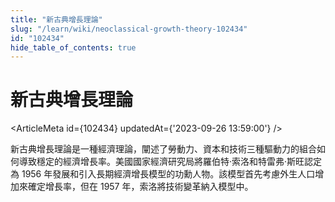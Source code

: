 ```yaml
---
title: "新古典增長理論"
slug: "/learn/wiki/neoclassical-growth-theory-102434"
id: "102434"
hide_table_of_contents: true
---
```



# 新古典增長理論

<ArticleMeta id={102434} updatedAt={'2023-09-26 13:59:00'} />
<div className='border-solid border-b border-t-0 my-4 border-[var(--ifm-color-gray-300)]' />

新古典增長理論是一種經濟理論，闡述了勞動力、資本和技術三種驅動力的組合如何導致穩定的經濟增長率。美國國家經濟研究局將羅伯特·索洛和特雷弗·斯旺認定為 1956 年發展和引入長期經濟增長模型的功勳人物。該模型首先考慮外生人口增加來確定增長率，但在 1957 年，索洛將技術變革納入模型中。
